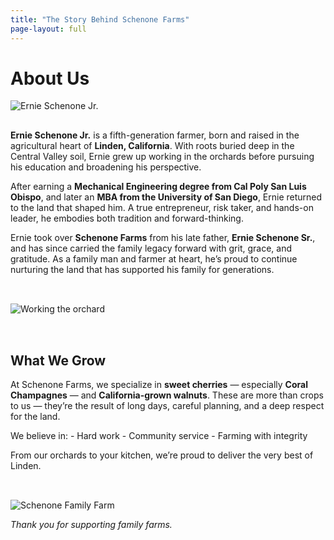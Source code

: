 ```yaml
---
title: "The Story Behind Schenone Farms"
page-layout: full
---
```


# About Us {.text-center .mt-4}

```{=html}
<img src="images/dad.jpg" alt="Ernie Schenone Jr." class="img-fluid rounded mx-auto d-block" style="max-width: 300px; margin-bottom: 1rem;">
```

**Ernie Schenone Jr.** is a fifth-generation farmer, born and raised in the agricultural heart of **Linden, California**. With roots buried deep in the Central Valley soil, Ernie grew up working in the orchards before pursuing his education and broadening his perspective.

After earning a **Mechanical Engineering degree from Cal Poly San Luis Obispo**, and later an **MBA from the University of San Diego**, Ernie returned to the land that shaped him. A true entrepreneur, risk taker, and hands-on leader, he embodies both tradition and forward-thinking.

Ernie took over **Schenone Farms** from his late father, **Ernie Schenone Sr.**, and has since carried the family legacy forward with grit, grace, and gratitude. As a family man and farmer at heart, he’s proud to continue nurturing the land that has supported his family for generations.

```{=html}
<img src="images/schenone_fam_portrait.JPG" alt="Working the orchard" class="img-fluid rounded mx-auto d-block" style="max-width: 600px; margin: 2rem 0;">
```

## What We Grow {.mt-4}

At Schenone Farms, we specialize in **sweet cherries** — especially **Coral Champagnes** — and **California-grown walnuts**. These are more than crops to us — they’re the result of long days, careful planning, and a deep respect for the land.

We believe in:
- Hard work
- Community service
- Farming with integrity

From our orchards to your kitchen, we’re proud to deliver the very best of Linden.

```{=html}
<img src="images/schenone_farms_truck.jpg" alt="Schenone Family Farm" class="img-fluid rounded mx-auto d-block" style="max-width: 600px; margin-top: 2rem;">
```

<p class="text-center"><em>Thank you for supporting family farms.</em></p>
